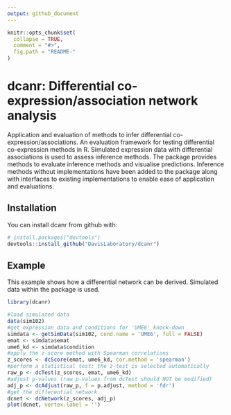 ```yaml
---
output: github_document
---
```


<!-- README.md is generated from README.Rmd. Please edit that file -->

```r
knitr::opts_chunk$set(
  collapse = TRUE,
  comment = "#>",
  fig.path = "README-"
)
```

# dcanr: Differential co-expression/association network analysis

Application and evaluation of methods to infer differential
co-expression/associations. An evaluation framework for testing differential
co-expression methods in R. Simulated expression data with differential
associations is used to assess inference methods. The package provides methods
to evaluate inference methods and visualise predictions. Inference methods
without implementations have been added to the package along with interfaces to
existing implementations to enable ease of application and evaluations.

## Installation

You can install dcanr from github with:

```r
# install.packages("devtools")
devtools::install_github("DavisLaboratory/dcanr")
```

## Example

This example shows how a differential network can be derived. Simulated data
within the package is used.

```r
library(dcanr)

#load simulated data
data(sim102)
#get expression data and conditions for 'UME6' knock-down
simdata <- getSimData(sim102, cond.name = 'UME6', full = FALSE)
emat <- simdata$emat
ume6_kd <- simdata$condition
#apply the z-score method with Spearman correlations
z_scores <- dcScore(emat, ume6_kd, cor.method = 'spearman')
#perform a statistical test: the z-test is selected automatically
raw_p <- dcTest(z_scores, emat, ume6_kd)
#adjust p-values (raw p-values from dcTest should NOT be modified)
adj_p <- dcAdjust(raw_p, f = p.adjust, method = 'fdr')
#get the differential network
dcnet <- dcNetwork(z_scores, adj_p)
plot(dcnet, vertex.label = '')
```
